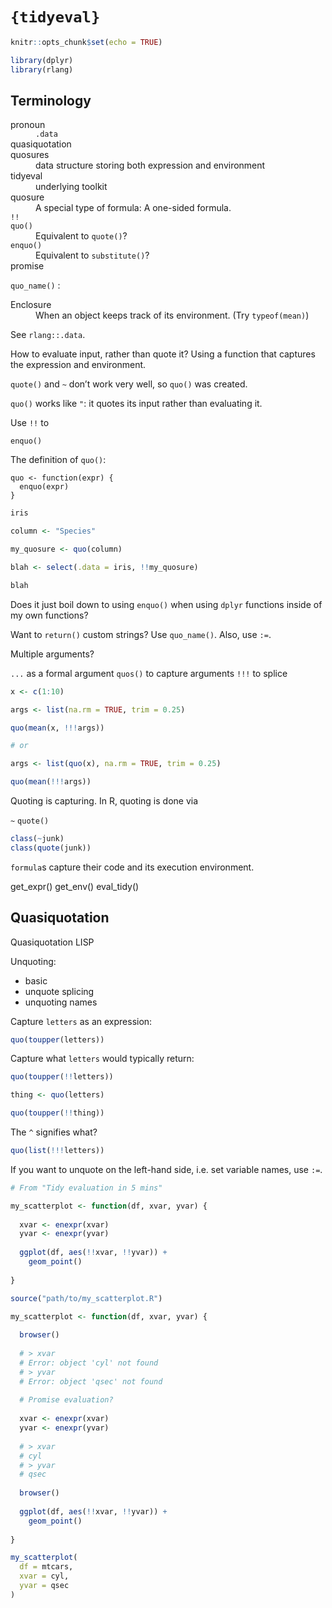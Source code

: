 
# `{tidyeval}`

```r

knitr::opts_chunk$set(echo = TRUE)

library(dplyr)
library(rlang)

```

## Terminology

pronoun
  : `.data`

quasiquotation
  : 

quosures
  : data structure storing both expression and environment

tidyeval
  : underlying toolkit
  
quosure
  : A special type of formula: A one-sided formula.
  
`!!`
  : 
  
`quo()`
  : Equivalent to `quote()`?
  
`enquo()`
  : Equivalent to `substitute()`?
  
promise
  : 

`quo_name()`
  :
  
Enclosure
  : When an object keeps track of its environment. (Try `typeof(mean)`)
  
See `rlang::.data`.

How to evaluate input, rather than quote it? Using a function that captures the expression and environment.

`quote()` and `~` don't work very well, so `quo()` was created.

`quo()` works like `"`: it quotes its input rather than evaluating it.

Use `!!` to 

`enquo()`

The definition of `quo()`:

    quo <- function(expr) {
      enquo(expr)
    }
    
```r

iris

column <- "Species"

my_quosure <- quo(column)

blah <- select(.data = iris, !!my_quosure)

blah

```

Does it just boil down to using `enquo()` when using `dplyr` functions inside of my own functions?

Want to `return()` custom strings? Use `quo_name()`. Also, use `:=`.

Multiple arguments?

`...` as a formal argument
`quos()` to capture arguments
`!!!` to splice

```r

x <- c(1:10)

args <- list(na.rm = TRUE, trim = 0.25)

quo(mean(x, !!!args))

# or

args <- list(quo(x), na.rm = TRUE, trim = 0.25)

quo(mean(!!!args))


```

Quoting is capturing. In R, quoting is done via

`~`
`quote()`

```r

class(~junk)
class(quote(junk))

```

`formula`s capture their code and its execution environment.

get_expr()
get_env()
eval_tidy()

## Quasiquotation

Quasiquotation LISP

Unquoting:

* basic
* unquote splicing
* unquoting names

Capture `letters` as an expression:

```r

quo(toupper(letters))

```

Capture what `letters` would typically return:

```r

quo(toupper(!!letters))

```

```r

thing <- quo(letters)

quo(toupper(!!thing))

```

The `^` signifies what?

```r

quo(list(!!!letters))

```

If you want to unquote on the left-hand side, i.e. set variable names, use `:=`.

```r

# From "Tidy evaluation in 5 mins"

my_scatterplot <- function(df, xvar, yvar) {
  
  xvar <- enexpr(xvar)
  yvar <- enexpr(yvar)
  
  ggplot(df, aes(!!xvar, !!yvar)) +
    geom_point()
  
}

source("path/to/my_scatterplot.R")

```

```r

my_scatterplot <- function(df, xvar, yvar) {
  
  browser()
  
  # > xvar
  # Error: object 'cyl' not found
  # > yvar
  # Error: object 'qsec' not found
  
  # Promise evaluation?
  
  xvar <- enexpr(xvar)
  yvar <- enexpr(yvar)
  
  # > xvar
  # cyl
  # > yvar
  # qsec
  
  browser()
  
  ggplot(df, aes(!!xvar, !!yvar)) +
    geom_point()
  
}

my_scatterplot(
  df = mtcars, 
  xvar = cyl, 
  yvar = qsec
)

```